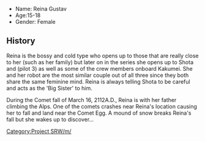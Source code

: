 * Name: Reina Gustav
* Age:15-18
* Gender: Female

== History ==
Reina is the bossy and cold type who opens up to those that are really close to her (such as her family) but later on in the series she opens up to Shota and (pilot 3) as well as some of the crew members onboard Kakumei. She and her robot are the most similar couple out of all three since they both share the same feminine mind.  Reina is always telling Shota to be careful and acts as the 'Big Sister' to him.

During the Comet fall of March 16, 2112A.D., Reina is with her father climbing the Alps. One of the comets crashes near Reina's location causing her to fall and land near the Comet Egg.  A mound of snow breaks Reina's fall but she wakes up to discover...

[[Category:Project SRW/m/]]